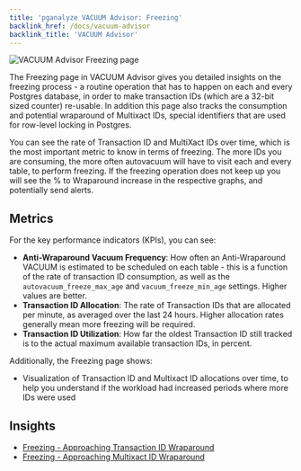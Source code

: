 ```yaml
---
title: 'pganalyze VACUUM Advisor: Freezing'
backlink_href: /docs/vacuum-advisor
backlink_title: 'VACUUM Advisor'
---
```


![VACUUM Advisor Freezing page](freezing.png)

The Freezing page in VACUUM Advisor gives you detailed insights on the freezing process - a routine operation that has to happen on each and every Postgres database, in order to make transaction IDs (which are a 32-bit sized counter) re-usable. In addition this page also tracks the consumption and potential wraparound of Multixact IDs, special identifiers that are used for row-level locking in Postgres.

You can see the rate of Transaction ID and MultiXact IDs over time, which is the most important metric to know in terms of freezing. The more IDs you are consuming, the more often autovacuum will have to visit each and every table, to perform freezing. If the freezing operation does not keep up you will see the % to Wraparound increase in the respective graphs, and potentially send alerts.

## Metrics

For the key performance indicators (KPIs), you can see:

* **Anti-Wraparound Vacuum Frequency**: How often an Anti-Wraparound VACUUM is estimated to be scheduled on each table - this is a function of the rate of transaction ID consumption, as well as the `autovacuum_freeze_max_age` and `vacuum_freeze_min_age` settings. Higher values are better.
* **Transaction ID Allocation**: The rate of Transaction IDs that are allocated per minute, as averaged over the last 24 hours. Higher allocation rates generally mean more freezing will be required.
* **Transaction ID Utilization**: How far the oldest Transaction ID still tracked is to the actual maximum available transaction IDs, in percent.

Additionally, the Freezing page shows:

* Visualization of Transaction ID and Multixact ID allocations over time, to help you understand if the workload had increased periods where more IDs were used

## Insights

* [Freezing - Approaching Transaction ID Wraparound](/docs/checks/vacuum/txid_wraparound)
* [Freezing - Approaching Multixact ID Wraparound](/docs/checks/vacuum/mxid_wraparound)
